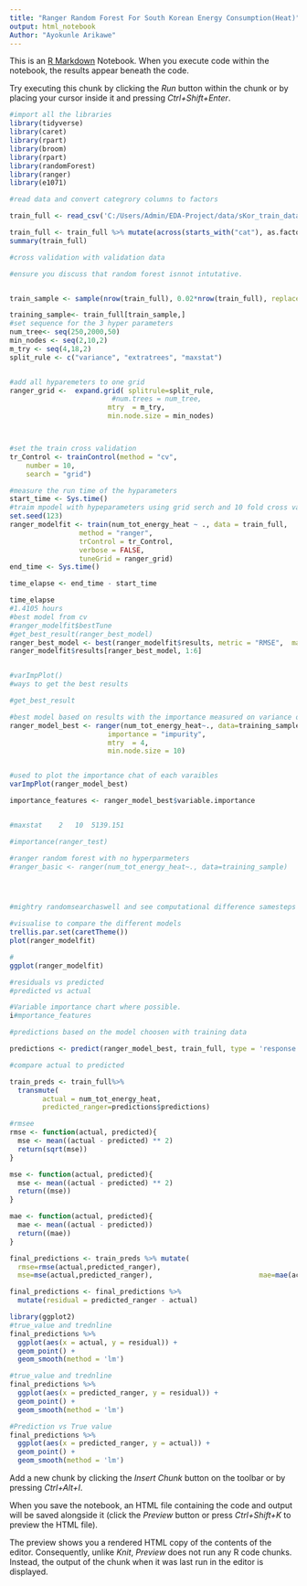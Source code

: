 ```yaml
---
title: "Ranger Random Forest For South Korean Energy Consumption(Heat)"
output: html_notebook
Author: "Ayokunle Arikawe"
---
```


This is an [R Markdown](http://rmarkdown.rstudio.com) Notebook. When you execute code within the notebook, the results appear beneath the code. 

Try executing this chunk by clicking the *Run* button within the chunk or by placing your cursor inside it and pressing *Ctrl+Shift+Enter*. 

```r
#import all the libraries
library(tidyverse)
library(caret)
library(rpart)
library(broom)
library(rpart)
library(randomForest)
library(ranger)
library(e1071)


```
```r
#read data and convert categrory columns to factors

train_full <- read_csv('C:/Users/Admin/EDA-Project/data/sKor_train_data.csv')

train_full <- train_full %>% mutate(across(starts_with("cat"), as.factor))
summary(train_full)

```



```r
#cross validation with validation data

#ensure you discuss that random forest isnnot intutative.


train_sample <- sample(nrow(train_full), 0.02*nrow(train_full), replace = FALSE)

training_sample<- train_full[train_sample,]
#set sequence for the 3 hyper parameters
num_tree<- seq(250,2000,50)
min_nodes <- seq(2,10,2)
m_try <- seq(4,18,2)
split_rule <- c("variance", "extratrees", "maxstat")


#add all hyparemeters to one grid
ranger_grid <-  expand.grid( splitrule=split_rule,
                         #num.trees = num_tree, 
                        mtry  = m_try,
                        min.node.size = min_nodes)



#set the train cross validation
tr_Control <- trainControl(method = "cv",
    number = 10,
    search = "grid")

#measure the run time of the hyparameters
start_time <- Sys.time()
#traim mpodel with hypeparameters using grid serch and 10 fold cross validation
set.seed(123)
ranger_modelfit <- train(num_tot_energy_heat ~ ., data = train_full, 
                 method = "ranger", 
                 trControl = tr_Control,
                 verbose = FALSE, 
                 tuneGrid = ranger_grid)
end_time <- Sys.time()

time_elapse <- end_time - start_time

time_elapse
#1.4105 hours
#best model from cv
#ranger_modelfit$bestTune
#get_best_result(ranger_best_model)
ranger_best_model <- best(ranger_modelfit$results, metric = "RMSE",  maximize = TRUE)
ranger_modelfit$results[ranger_best_model, 1:6]


#varImpPlot()
#ways to get the best results

#get_best_result

#best model based on results with the importance measured on variance of sreponses and sum 
ranger_model_best <- ranger(num_tot_energy_heat~., data=training_sample,splitrule="maxstat",
                        importance = "impurity",
                        mtry  = 4,
                        min.node.size = 10)


#used to plot the importance chat of each varaibles
varImpPlot(ranger_model_best)

importance_features <- ranger_model_best$variable.importance


#maxstat	2	10	5139.151

#importance(ranger_test)

#ranger random forest with no hyperparmeters
#ranger_basic <- ranger(num_tot_energy_heat~., data=training_sample)





```
```r

#mightry randomsearchaswell and see computational difference samesteps as grid search
```
```r
#visualise to compare the different models
trellis.par.set(caretTheme())
plot(ranger_modelfit) 

#
ggplot(ranger_modelfit)

#residuals vs predicted
#predicted vs actual

#Variable importance chart where possible.
i#mportance_features
```
```r

#predictions based on the model choosen with training data

predictions <- predict(ranger_model_best, train_full, type = 'response')

#compare actual to predicted

train_preds <- train_full%>% 
  transmute(
        actual = num_tot_energy_heat,
        predicted_ranger=predictions$predictions)

#rmsee
rmse <- function(actual, predicted){
  mse <- mean((actual - predicted) ** 2)
  return(sqrt(mse))
}

mse <- function(actual, predicted){
  mse <- mean((actual - predicted) ** 2)
  return((mse))
}

mae <- function(actual, predicted){
  mae <- mean((actual - predicted))
  return((mae))
}

final_predictions <- train_preds %>% mutate(
  rmse=rmse(actual,predicted_ranger),
  mse=mse(actual,predicted_ranger),                          mae=mae(actual,predicted_ranger))

final_predictions <- final_predictions %>% 
  mutate(residual = predicted_ranger - actual)

library(ggplot2)
#true_value and trednline
final_predictions %>% 
  ggplot(aes(x = actual, y = residual)) + 
  geom_point() + 
  geom_smooth(method = 'lm') 

#true_value and trednline
final_predictions %>% 
  ggplot(aes(x = predicted_ranger, y = residual)) + 
  geom_point() + 
  geom_smooth(method = 'lm') 

#Prediction vs True value 
final_predictions %>% 
  ggplot(aes(x = predicted_ranger, y = actual)) + 
  geom_point() + 
  geom_smooth(method = 'lm') 
```



Add a new chunk by clicking the *Insert Chunk* button on the toolbar or by pressing *Ctrl+Alt+I*.

When you save the notebook, an HTML file containing the code and output will be saved alongside it (click the *Preview* button or press *Ctrl+Shift+K* to preview the HTML file).

The preview shows you a rendered HTML copy of the contents of the editor. Consequently, unlike *Knit*, *Preview* does not run any R code chunks. Instead, the output of the chunk when it was last run in the editor is displayed.

